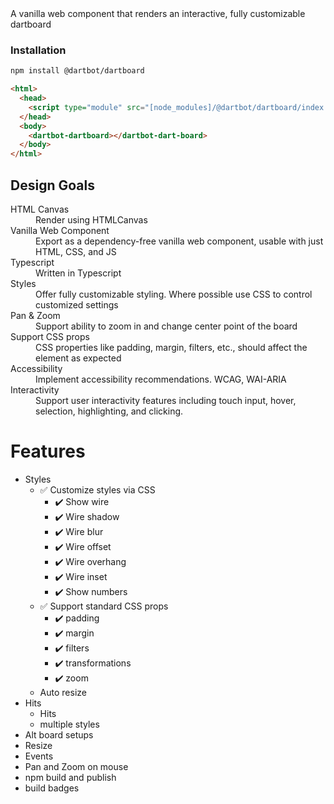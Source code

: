 
<Meta title="Introduction" name="ToC" />

<Title>Introduction</Title>
<Subtitle>A vanilla web component that renders an interactive, fully customizable dartboard</Subtitle>
<br />
<dartbot-dartboard style={{ 'max-height': '40em' }}></dartbot-dartboard>

### Installation
```bash
npm install @dartbot/dartboard
```
```html
<html>
  <head>
    <script type="module" src="[node_modules]/@dartbot/dartboard/index.js"></script>
  </head>
  <body>
    <dartbot-dartboard></dartbot-dart-board>
  </body>
</html>
```

## Design Goals

<dl>
  <dt>HTML Canvas</dt>
  <dd>Render using HTMLCanvas</dd>
  <dt>Vanilla Web Component</dt>
  <dd>Export as a dependency-free vanilla web component, usable with just HTML, CSS, and JS</dd>
  <dt>Typescript</dt>
  <dd>Written in Typescript</dd>
  <dt>Styles</dt>
  <dd>Offer fully customizable styling. Where possible use CSS to control customized settings</dd>
  <dt>Pan & Zoom</dt>
  <dd>Support ability to zoom in and change center point of the board</dd>
  <dt>Support CSS props</dt>
  <dd>CSS properties like padding, margin, filters, etc., should affect the element as expected</dd>
  <dt>Accessibility</dt>
  <dd>Implement accessibility recommendations. WCAG, WAI-ARIA</dd>
  <dt>Interactivity</dt>
  <dd>Support user interactivity features including touch input, hover, selection, highlighting, and clicking.</dd>
</dl>

# Features
* Styles
  * ✅ Customize styles via CSS
    * ✔️ Show wire
    * ✔️ Wire shadow
    * ✔️ Wire blur
    * ✔️ Wire offset
    * ✔️ Wire overhang
    * ✔️ Wire inset
    * ✔️ Show numbers
  * ✅ Support standard CSS props
    * ✔️ padding
    * ✔️ margin
    * ✔️ filters
    * ✔️ transformations
    * ✔️ zoom
  * Auto resize
* Hits
  * Hits
  * multiple styles
* Alt board setups
* Resize
* Events
* Pan and Zoom
  on mouse
* npm build and publish
* build badges